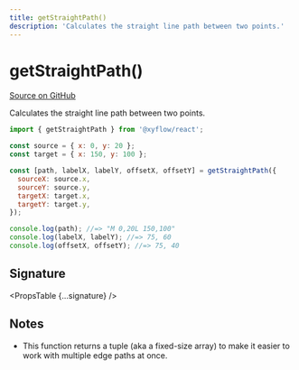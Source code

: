 ```yaml
---
title: getStraightPath()
description: 'Calculates the straight line path between two points.'
---
```



# getStraightPath()

[Source on GitHub](https://github.com/xyflow/xyflow/blob/v11/packages/core/src/components/Edges/StraightEdge.tsx/#L14)

Calculates the straight line path between two points.

```js
import { getStraightPath } from '@xyflow/react';

const source = { x: 0, y: 20 };
const target = { x: 150, y: 100 };

const [path, labelX, labelY, offsetX, offsetY] = getStraightPath({
  sourceX: source.x,
  sourceY: source.y,
  targetX: target.x,
  targetY: target.y,
});

console.log(path); //=> "M 0,20L 150,100"
console.log(labelX, labelY); //=> 75, 60
console.log(offsetX, offsetY); //=> 75, 40
```

## Signature

<PropsTable {...signature} />

## Notes

- This function returns a tuple (aka a fixed-size array) to make it easier to work with multiple edge paths at once.
